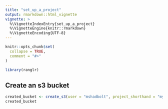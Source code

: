 ```yaml
---
title: "set_up_a_project"
output: rmarkdown::html_vignette
vignette: >
  %\VignetteIndexEntry{set_up_a_project}
  %\VignetteEngine{knitr::rmarkdown}
  %\VignetteEncoding{UTF-8}
---
```


```r
knitr::opts_chunk$set(
  collapse = TRUE,
  comment = "#>"
)
```

```r
library(ranglr)
```


## Create an s3 bucket

```r
created_bucket <- create_s3(user = "mshadbolt", project_shorthand = "my-cool-project")
created_bucket
```

